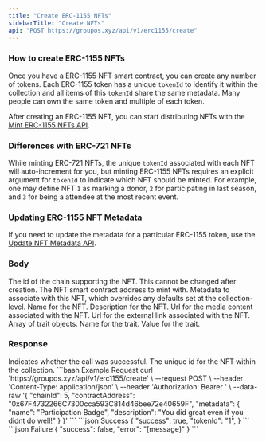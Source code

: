 ```yaml
---
title: "Create ERC-1155 NFTs"
sidebarTitle: "Create NFTs"
api: "POST https://groupos.xyz/api/v1/erc1155/create"
---
```


### How to create ERC-1155 NFTs

Once you have a ERC-1155 NFT smart contract, you can create any number of tokens. Each ERC-1155 token
has a unique `tokenId` to identify it within the collection and all items of this `tokenId` share the same
metadata. Many people can own the same token and multiple of each token.

After creating an ERC-1155 NFT, you can start distributing NFTs with the [Mint ERC-1155 NFTs API](/api-reference/v1/erc1155/post/mint).

### Differences with ERC-721 NFTs

While minting ERC-721 NFTs, the unique `tokenId` associated with each NFT will auto-increment for you, but
minting ERC-1155 NFTs requires an explicit argument for `tokenId` to indicate which NFT should be minted. For
example, one may define NFT `1` as marking a donor, `2` for participating in last season, and `3` for
being a attendee at the most recent event.

### Updating ERC-1155 NFT Metadata

If you need to update the metadata for a particular ERC-1155 token, use the [Update NFT Metadata API](/api-reference/v1/nft/put/tokenMetadata).

### Body

<ParamField body="chainId" type="number" required>
  The id of the chain supporting the NFT. This cannot be changed after creation.
</ParamField>
<ParamField body="contractAddress" type="string" required>
  The NFT smart contract address to mint with.
</ParamField>
<ParamField body="metadata" type="object" required>
  Metadata to associate with this NFT, which overrides any defaults set at the
  collection-level.
  <Expandable title="object">
    <ParamField body="name" type="string" optional>
      Name for the NFT.
    </ParamField>
    <ParamField body="description" type="string" optional>
      Description for the NFT.
    </ParamField>
    <ParamField body="mediaUrl" type="string" optional>
      Url for the media content associated with the NFT.
    </ParamField>
    <ParamField body="externalUrl" type="string" optional>
      Url for the external link associated with the NFT.
    </ParamField>
    <ParamField body="traits" type="[]object" optional>
      Array of trait objects.
      <Expandable title="object">
        <ParamField body="name" type="string" required>
          Name for the trait.
        </ParamField>
        <ParamField body="value" type="string" required>
          Value for the trait.
        </ParamField>
      </Expandable>
    </ParamField>
  </Expandable>
</ParamField>

### Response

<ResponseField name="success" type="boolean">
  Indicates whether the call was successful.
</ResponseField>
<ResponseField name="tokenId" type="string">
  The unique id for the NFT within the collection.
</ResponseField>

<RequestExample>
  ```bash Example Request
  curl 'https://groupos.xyz/api/v1/erc1155/create' \
  --request POST \
  --header 'Content-Type: application/json' \
  --header 'Authorization: Bearer <token>' \
  --data-raw '{
    "chainId": 5,
    "contractAddress": "0x67F4732266C7300cca593C814d46bee72e40659F",
    "metadata": {
      "name": "Participation Badge",
      "description": "You did great even if you didnt do well!"
    }
  }'
  ```
</RequestExample>

<ResponseExample>
  ```json Success
  {
    "success": true,
    "tokenId": "1",
  }
  ```
  ```json Failure
  {
    "success": false,
    "error": "[message]"
  }
  ```
</ResponseExample>

